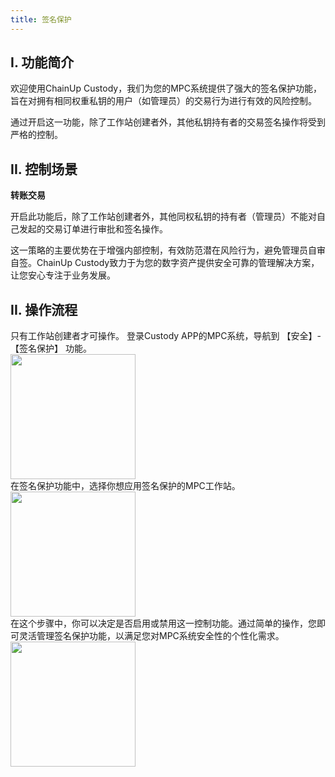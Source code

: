 ```yaml
---
title: 签名保护
---
```


## I. 功能简介

欢迎使用ChainUp Custody，我们为您的MPC系统提供了强大的签名保护功能，旨在对拥有相同权重私钥的用户（如管理员）的交易行为进行有效的风险控制。

通过开启这一功能，除了工作站创建者外，其他私钥持有者的交易签名操作将受到严格的控制。


## II. 控制场景

**转账交易**

开启此功能后，除了工作站创建者外，其他同权私钥的持有者（管理员）不能对自己发起的交易订单进行审批和签名操作。

这一策略的主要优势在于增强内部控制，有效防范潜在风险行为，避免管理员自审自签。ChainUp Custody致力于为您的数字资产提供安全可靠的管理解决方案，让您安心专注于业务发展。

## II. 操作流程
<Tip>
只有工作站创建者才可操作。
</Tip>

<Steps> 
<Step title="登录并打开签名保护"> 
登录Custody APP的MPC系统，导航到 【安全】-【签名保护】 功能。
<div className="w-full flex items-center justify-center">
  <img src="/images/user-guide/safecn.png" width="200"/>
</div>

</Step> 
<Step title="选择适用策略的工作站"> 
在签名保护功能中，选择你想应用签名保护的MPC工作站。 
<div className="w-full flex items-center justify-center">
<img src="/images/user-guide/workspacelist.jpeg" width="200"/>
</div>

</Step> 

<Step title="配置签名保护"> 
在这个步骤中，你可以决定是否启用或禁用这一控制功能。通过简单的操作，您即可灵活管理签名保护功能，以满足您对MPC系统安全性的个性化需求。
 <div className="w-full flex items-center justify-center">
  <img src="/images/user-guide/signprotect.jpeg" width="200"/>
   </div>
    

</Step> 

</Steps>